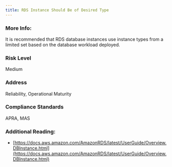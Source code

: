 ```yaml
---
title: RDS Instance Should Be of Desired Type
---
```


### More Info:

It is recommended that RDS database instances use instance types from a limited set based on the database workload deployed.

### Risk Level

Medium

### Address

Reliability, Operational Maturity

### Compliance Standards

APRA, MAS

### Additional Reading:

- [https://docs.aws.amazon.com/AmazonRDS/latest/UserGuide/Overview.DBInstance.html](https://docs.aws.amazon.com/AmazonRDS/latest/UserGuide/Overview.DBInstance.html)
